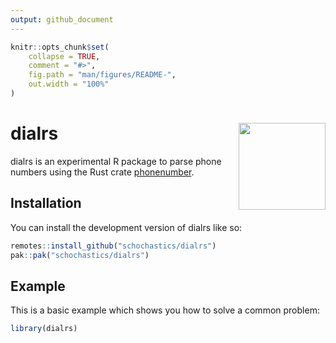 ```yaml
---
output: github_document
---
```


<!-- README.md is generated from README.Rmd. Please edit that file -->

```r
knitr::opts_chunk$set(
    collapse = TRUE,
    comment = "#>",
    fig.path = "man/figures/README-",
    out.width = "100%"
)
```

# dialrs <img src="man/figures/logo.png" align="right" height="139" alt="" />

<!-- badges: start -->
<!-- badges: end -->

dialrs is an experimental R package to parse phone numbers using the Rust crate [phonenumber](https://crates.io/crates/phonenumber).


## Installation

You can install the development version of dialrs like so:

``` r
remotes::install_github("schochastics/dialrs")
pak::pak("schochastics/dialrs")
```

## Example

This is a basic example which shows you how to solve a common problem:

```r
library(dialrs)
```
